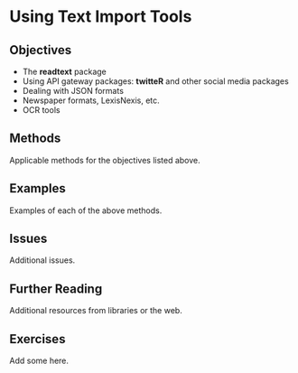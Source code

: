 # Using Text Import Tools {#sec-acquire-packages}

## Objectives

- The **readtext** package
- Using API gateway packages: **twitteR** and other social media packages
- Dealing with JSON formats
- Newspaper formats, LexisNexis, etc.
- OCR tools

## Methods

Applicable methods for the objectives listed above.

## Examples

Examples of each of the above methods.

## Issues

Additional issues.

## Further Reading

Additional resources from libraries or the web.

## Exercises

Add some here.
